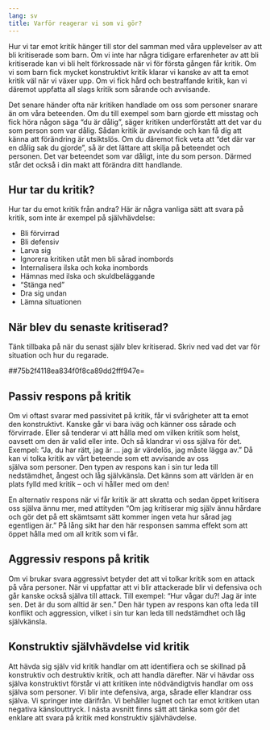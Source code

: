 ```yaml
---
lang: sv
title: Varför reagerar vi som vi gör?
---
```


Hur vi tar emot kritik hänger till stor del samman med våra upplevelser
av att bli kritiserade som barn. Om vi inte har några tidigare
erfarenheter av att bli kritiserade kan vi bli helt förkrossade när vi
för första gången får kritik. Om vi som barn fick mycket konstruktivt
kritik klarar vi kanske av att ta emot kritik väl när vi växer upp. Om
vi fick hård och bestraffande kritik, kan vi däremot uppfatta all slags
kritik som sårande och avvisande.

Det senare händer ofta när kritiken handlade om oss som personer snarare
än om våra beteenden. Om du till exempel som barn gjorde ett misstag och
fick höra någon säga "du är dålig", säger kritiken underförstått att det
var du som person som var dålig. Sådan kritik är avvisande och kan få
dig att känna att förändring är utsiktslös. Om du däremot fick veta att
"det där var en dålig sak du gjorde", så är det lättare att skilja på
beteendet och personen. Det var beteendet som var dåligt, inte du som
person. Därmed står det också i din makt att förändra ditt handlande.

## Hur tar du kritik?

Hur tar du emot kritik från andra? Här är några vanliga sätt att svara
på kritik, som inte är exempel på självhävdelse:

-   Bli förvirrad
-   Bli defensiv
-   Larva sig
-   Ignorera kritiken utåt men bli sårad inombords
-   Internalisera ilska och koka inombords
-   Hämnas med ilska och skuldbeläggande
-   "Stänga ned"
-   Dra sig undan
-   Lämna situationen

## När blev du senaste kritiserad?

Tänk tillbaka på när du senast själv blev kritiserad. Skriv ned vad det
var för situation och hur du regarade.

##75b2f4118ea834f0f8ca89dd2fff947e=

## Passiv respons på kritik

Om vi oftast svarar med passivitet på kritik, får vi svårigheter att ta
emot den konstruktivt. Kanske går vi bara iväg och känner oss sårade och
förvirrade. Eller så tenderar vi att hålla med om vilken kritik som
helst, oavsett om den är valid eller inte. Och så klandrar vi oss själva
för det. Exempel: "Ja, du har rätt, jag är ... jag är värdelös, jag
måste lägga av." Då kan vi tolka kritik av vårt beteende som ett
avvisande av oss\
själva som personer. Den typen av respons kan i sin tur leda till
nedstämdhet, ångest och låg självkänsla. Det känns som att världen är en
plats fylld med kritik -- och vi håller med om den!

En alternativ respons när vi får kritik är att skratta och sedan öppet
kritisera oss själva ännu mer, med attityden "Om jag kritiserar mig
själv ännu hårdare och gör det på ett skämtsamt sätt kommer ingen veta
hur sårad jag egentligen är." På lång sikt har den här responsen samma
effekt som att öppet hålla med om all kritik som vi får.

## Aggressiv respons på kritik

Om vi brukar svara aggressivt betyder det att vi tolkar kritik som en
attack på våra personer. När vi uppfattar att vi blir attackerade blir
vi defensiva och går kanske också själva till attack. Till exempel: "Hur
vågar du?! Jag är inte sen. Det är du som alltid är sen." Den här typen
av respons kan ofta leda till konflikt och aggression, vilket i sin tur
kan leda till nedstämdhet och låg självkänsla.

## Konstruktiv självhävdelse vid kritik

Att hävda sig själv vid kritik handlar om att identifiera och se
skillnad på konstruktiv och destruktiv kritik, och att handla därefter.
När vi hävdar oss själva konstruktivt förstår vi att kritiken inte
nödvändigtvis handlar om oss själva som personer. Vi blir inte
defensiva, arga, sårade eller klandrar oss själva. Vi springer inte
därifrån. Vi behåller lugnet och tar emot kritiken utan negativa
känslouttryck. I nästa avsnitt finns sätt att tänka som gör det enklare
att svara på kritik med konstruktiv självhävdelse.
